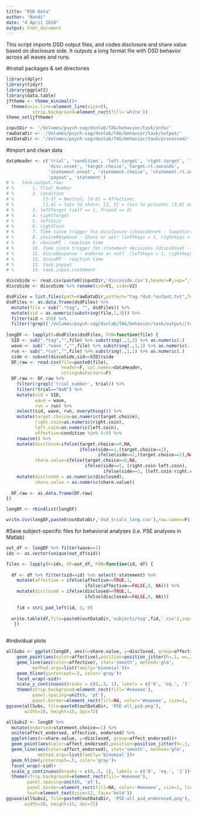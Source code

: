 ```yaml
---
title: "DSD Data"
author: "Nandi"
date: "4 April 2018"
output: html_document
---
```

This script imports DSD output files, and codes disclosure and share value based on disclosure side.
It outputs a long format file with DSD behavior across all waves and runs.

#Install packages & set directories
```r
library(dplyr)
library(tidyr)
library(ggplot2)
library(data.table)
jftheme <- theme_minimal()+
  theme(axis.line=element_line(size=0),
	      strip.background=element_rect(fill='white'))
theme_set(jftheme)

inputDir <- '/Volumes/psych-cog/dsnlab/TAG/behavior/task/info/'
rawDataDir <- '/Volumes/psych-cog/dsnlab/TAG/behavior/task/output/'
outDataDir <- '/Volumes/psych-cog/dsnlab/TAG/behavior/task/processed/'
```

#Import and clean data
```r
dataHeader <- c('trial', 'condition', 'left.target', 'right.target', 'left.coin', 'right.coin',
                'disc.onset', 'target.choice','target.rt.seconds',
                'statement.onset', 'statement.choice', 'statement.rt.seconds',
                'payout', 'statement')
# %   task.output.raw:
# %       1. Trial Number
# %       2. condition
# %           [1-3] = Neutral; [4-6] = Affective;
# %           [1,4] = loss to share; [2, 5] = loss to private; [3,6] equal
# %       3. leftTarget (self == 1, friend == 2) 
# %       4. rightTarget
# %       5. leftCoin
# %       6. rightCoin
# %       7. Time since trigger for disclosure (choiceOnset - loopStartTime);
# %       8. choiceResponse - Share or not? (leftkeys = 1, rightkeys = 2)
# %       9. choiceRT - reaction time
# %       10. Time since trigger for statement decisions (discoOnset - loopStartTime);
# %       11. discoResponse - endorse or not?  (leftkeys = 1, rightkeys = 2)
# %       12. discoRT - reaction time
# %       13. task.payout
# %       14. task.input.statement

discoSide <- read.csv(paste0(inputDir,'discoside.csv'),header=F,sep=",")
discoSide <- discoSide %>% rename(sid=V1, side=V2)

dsdFiles = list.files(path=rawDataDir,pattern="tag.*dsd.*output.txt",full.names=T,recursive=T)
dsdFiles <- as.data.frame(dsdFiles) %>% 
  mutate(file = sub(".*tag", "", dsdFiles)) %>% 
  mutate(sid = as.numeric(substring(file,1,3))) %>%
  filter(sid < 350) %>%
  filter(!grepl('/Volumes/psych-cog/dsnlab/TAG/behavior/task/output//tag045_wave_1_dsd',dsdFiles)) #remove one subject that was manually edited.
  
longDF <- lapply(X=dsdFiles$dsdFiles, FUN=function(file) {
  SID <- sub(".*tag","",file) %>% substring(.,1,3) %>% as.numeric(.)
  wave <- sub(".*wave_","",file) %>% substring(.,1,1) %>% as.numeric(.)
  run <- sub(".*run","",file) %>% substring(.,1,1) %>% as.numeric(.)
  side <- subset(discoSide,sid==SID)$side
  DF.raw <- read.csv(file=paste0(file),
                     header=F, col.names=dataHeader,
                     stringsAsFactors=F)
  DF.raw <- DF.raw %>%
    filter(!grepl('trial_number', trial)) %>%
    filter(!trial=="NaN") %>%
    mutate(sid = SID,
           wave = wave,
           run = run) %>%
    select(sid, wave, run, everything()) %>%
    mutate(target.choice=as.numeric(target.choice),
           right.coin=as.numeric(right.coin),
           left.coin=as.numeric(left.coin),
           affective=condition %in% 4:6) %>%
    rowwise() %>%
    mutate(disclosed=ifelse(target.choice==0,NA,
                            ifelse(side==1,(target.choice==2),
                                   ifelse(side==2,(target.choice==1),NA))), 
           share.value=ifelse(target.choice==0,NA,
                              ifelse(side==1, (right.coin-left.coin),
                                     ifelse(side==2, (left.coin-right.coin), NA)))) %>%
    mutate(disclosed = as.numeric(disclosed),
           share.value = as.numeric(share.value))
  
  DF.raw <- as.data.frame(DF.raw)
})

longDF <- rbindlist(longDF)

write.csv(longDF,paste0(outDataDir,'dsd_trials_long.csv'),row.names=F)
```

#Save subject-specific files for behavioral analyses (i.e. PSE analyses in Matlab)
```r
out_df <- longDF %>% filter(wave==1)
ids <- as.vector(unique(out_df$sid))

files <- lapply(X=ids, df=out_df, FUN=function(id, df) {
  
  df <- df %>% filter(sid==id) %>% select(-statement) %>%
    mutate(affective = ifelse(affective==TRUE,1,
                              ifelse(affective==FALSE,0, NA))) %>%
    mutate(disclosed = ifelse(disclosed==TRUE,1,
                              ifelse(disclosed==FALSE,0, NA)))
  
    fid = stri_pad_left(id, 3, 0)
    
  write.table(df,file=paste0(outDataDir,'subjects/tag',fid,'.csv'),sep=",",row.names=F,col.names=F,na = "") 
   })
  
```

#Individual plots
```r
allSubs <- ggplot(longDF, aes(x=share.value, y=disclosed, group=affective))+
	geom_point(aes(color=affective),position=position_jitter(h=.1, w=.2))+
	geom_line(aes(color=affective), stat='smooth', method='glm', 
		  method.args=list(family='binomial'))+
	geom_hline(yintercept=.5, color='gray')+
	facet_wrap(~sid)+
	scale_y_continuous(breaks = c(0,.5, 1), labels = c('0', 'eq.', '1'))+
	theme(strip.background=element_rect(fill='#eeeeee'),
	      panel.spacing=unit(0, 'pt'),
	      panel.border=element_rect(fill=NA, color='#eeeeee', size=1, linetype=1))
ggsave(allSubs, file=paste0(outDataDir, 'PSE-all_pid.png'),
       width=10, height=15, dpi=72)

allSubs2 <- longDF %>% 
  mutate(endorsed=statement.choice==1) %>%
  unite(affect_endorsed, affective, endorsed) %>%
  ggplot(aes(x=share.value, y=disclosed, group=affect_endorsed))+
  geom_point(aes(color=affect_endorsed),position=position_jitter(h=.1, w=.2))+
  geom_line(aes(color=affect_endorsed), stat='smooth', method='glm', 
            method.args=list(family='binomial'))+
  geom_hline(yintercept=.5, color='gray')+
  facet_wrap(~sid)+
  scale_y_continuous(breaks = c(0,.5, 1), labels = c('0', 'eq.', '1'))+
  theme(strip.background=element_rect(fill='#eeeeee'),
        panel.spacing=unit(0, 'pt'),
        panel.border=element_rect(fill=NA, color='#eeeeee', size=1, linetype=1),
        text=element_text(size=12, face='bold'))
ggsave(allSubs2, file=paste0(outDataDir, 'PSE-all_pid_endoresed.png'),
       width=10, height=15, dpi=72)

```
